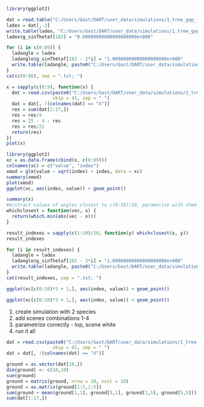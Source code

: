
```{r}
library(ggplot2)
```

```{r}
dat = read.table("C:/Users/Gast/DART/user_data/simulations/1_tree_gap_fraction/input/LADs/default.txt", sep = " ", col.names = c("Thetaf","g_sinThetaf", "na"), stringsAsFactors = F)
ladex = dat[,-3]
write.table(ladex, "C:/Users/Gast/DART/user_data/simulations/1_tree_gap_fraction/input/0.txt", sep = " ", row.names = F, quote = F, col.names = F)
ladex$g_sinThetaf[182] = "0.00000000000000000000e+000"

for (i in c(0:89)) {
  ladangle = ladex
  ladangle$g_sinThetaf[182 - 2*i] = "1.00000000000000000000e+000"
  write.table(ladangle, paste0("C:/Users/Gast/DART/user_data/simulations/1_tree_gap_fraction/input/", i, ".txt"), sep = " ", row.names = F, quote = F, col.names = F)
}
cat(c(0:90), sep = ".txt; ")
```

```{r}
x = sapply(c(0:9), function(x) {
  dat = read.csv(paste0("C:/Users/Gast/DART/user_data/simulations/1_tree_gap_fraction/sequence/angles_",x,"/output/BAND0/RADIATIVE_BUDGET/ITERX/RadiativeBudget_3D"), 
                 skip = 41, sep = " ")
  dat = dat[, !(colnames(dat) == "X")]
  res = sum(dat[1:17,])
  res = res/4
  res = 25 - 4 - res
  res = res/21
  return(res)
})
plot(x)
```
```{r}
library(ggplot2)
xc = as.data.frame(cbind(x, c(0:89)))
colnames(xc) = c("value", "index")
xmod = glm(value ~ sqrt(index) + index, data = xc)
summary(xmod)
plot(xmod)
ggplot(xc, aes(index, value)) + geom_point()
```
```{r}
summary(x)
#ecstract values of angles closest to c(0:10)/10, paramerize with them
whichclosest = function(vec, x) {
  return(which.min(abs(vec - x)))
}

result_indexes = sapply(c(1:10)/10, function(y) whichclosest(x, y))
result_indexes
```
```{r}
for (i in result_indexes) {
  ladangle = ladex
  ladangle$g_sinThetaf[182 - 2*i] = "1.00000000000000000000e+000"
  write.table(ladangle, paste0("C:/Users/Gast/DART/user_data/simulations/1_tree_gap_fraction/input/", i, ".txt"), sep = " ", row.names = F, quote = F, col.names = F)
}
cat(result_indexes, sep = ".txt; ")
```


```{r}
ggplot(xc[c(0:10)*2 + 1,], aes(index, value)) + geom_point()
```

```{r}
ggplot(xc[c(0:10)*3 + 1,], aes(index, value)) + geom_point()
```


1. create simulation with 2 species
2. add scenes combinations 1-4
4. parametrize correctly - lop, scene white
3. run it all




```{r}
dat = read.csv(paste0("C:/Users/Gast/DART/user_data/simulations/1_tree_gap_fraction/sequence/angles_",10,"/output/BAND0/RADIATIVE_BUDGET/ITERX/RadiativeBudget_3D"), 
                 skip = 41, sep = " ")
dat = dat[, !(colnames(dat) == "X")]

ground = as.vector(dat[18,])
dim(ground) <- c(10,10)
sum(ground)
ground = matrix(ground, nrow = 10, ncol = 10)
ground = as.matrix(ground[1:5,1:5])
sum(ground + mean(ground[1,1], ground[5,1], ground[1,5], ground[5,5]))
sum(dat[1:17,])
```





